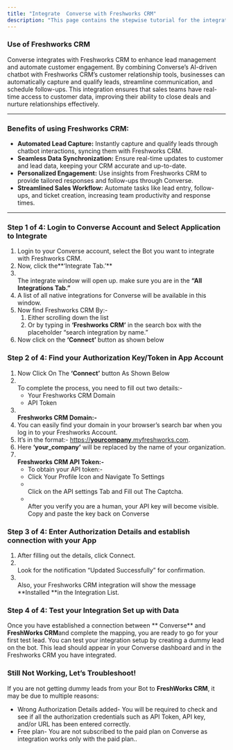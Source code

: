 ```yaml
---
title: "Integrate  Converse with Freshworks CRM"
description: "This page contains the stepwise tutorial for the integration with  Converse"
---
```


### **Use of Freshworks CRM**

 Converse integrates with Freshworks CRM to enhance lead management and automate customer engagement. By combining  Converse’s AI-driven chatbot with Freshworks CRM’s customer relationship tools, businesses can automatically capture and qualify leads, streamline communication, and schedule follow-ups. This integration ensures that sales teams have real-time access to customer data, improving their ability to close deals and nurture relationships effectively.

---

### **Benefits of using Freshworks CRM:**

- **Automated Lead Capture:** Instantly capture and qualify leads through chatbot interactions, syncing them with Freshworks CRM.
- **Seamless Data Synchronization:** Ensure real-time updates to customer and lead data, keeping your CRM accurate and up-to-date.
- **Personalized Engagement:** Use insights from Freshworks CRM to provide tailored responses and follow-ups through  Converse.
- **Streamlined Sales Workflow:** Automate tasks like lead entry, follow-ups, and ticket creation, increasing team productivity and response times.

---

### **Step 1 of 4: Login to  Converse Account and Select Application to Integrate**

1. Login to your  Converse account, select the Bot you want to integrate with Freshworks CRM.
2. Now, click the**‘Integrate Tab.’** 
3. \
   The integrate window will open up. make sure you are in the **“All Integrations Tab.”**
4. A list of all native integrations for  Converse will be available in this window.
5. Now find Freshworks CRM By:-
   1. Either scrolling down the list
   2. Or by typing in **‘Freshworks CRM’** in the search box with the placeholder “search integration by name.”
6. Now click on the **‘Connect’** button as shown below

### **Step 2 of 4: Find your Authorization Key/Token in App Account**

1. Now Click On The **‘Connect’** button As Shown Below
2. \
   To complete the process, you need to fill out two details:-
   - Your Freshworks CRM Domain
   - API Token
3. **\
   Freshworks CRM Domain:-**
4. You can easily find your domain in your browser’s search bar when you log in to your Freshworks Account.
5. It’s in the format:- [https://**yourcompany**.myfreshworks.com](https://yourcompany.myfreshworks.com).
6. Here **‘your_company’** will be replaced by the name of your organization.
7. **\
   Freshworks CRM API Token:-**
   - To obtain your API token:-
   - Click Your Profile Icon and Navigate To Settings
   - \
     Click on the API settings Tab and Fill out The Captcha.
   - \
     After you verify you are a human, your API key will become visible. Copy and paste the key back on  Converse

### **Step 3 of 4: Enter Authorization Details and establish connection with your App**

1. After filling out the details, click Connect.
2. \
   Look for the notification “Updated Successfully” for confirmation.
3. \
   Also, your Freshworks CRM integration will show the message **Installed **in the Integration List.

### **Step 4 of 4: Test your Integration Set up with Data**

Once you have established a connection between ** Converse** and **FreshWorks CRM**and complete the mapping, you are ready to go for your first test lead. You can test your integration setup by creating a dummy lead on the bot. This lead should appear in your  Converse dashboard and in the Freshworks CRM you have integrated.

### **Still Not Working, Let’s Troubleshoot\!**

If you are not getting dummy leads from your Bot to **FreshWorks CRM**, it may be due to multiple reasons:

- Wrong Authorization Details added- You will be required to check and see if all the authorization credentials such as API Token, API key, and/or URL has been entered correctly.
- Free plan- You are not subscribed to the paid plan on  Converse as integration works only with the paid plan..

 